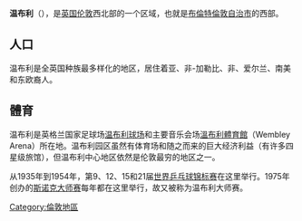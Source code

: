 {{unreference|time=2014-2-7}}
{{noteTA
|T=zh-hans:温布利;zh-hk:溫布萊;zh-tw:溫布利;
|1=zh-hans:温布利球场;zh-hk:溫布萊球場;zh-tw:溫布利球場;
|2=zh-hans:温布利体育馆;zh-hk:溫布萊體育館;zh-tw:溫布利體育館;
|3=zh-hans:温布利;zh-hk:溫布萊;zh-tw:溫布利;
}}
{{Infobox UK place
|country                  = 英格蘭
|region                   = 倫敦
|official_name            = Wembley
|os_grid_reference        = TQ175855
|latitude                 = 51.5560
|longitude                = -0.3042
|london_borough           = Brent
|post_town                = WEMBLEY
|postcode_district        = HA0, HA9
|postcode_area            = HA
|dial_code                = 020
|constituency_westminster = [[北布倫特_(英國國會選區)|北布倫特]]、[[中布倫特_(英國國會選區)|中布倫特]]
|static_image_name        = Wembley Stadium closeup.jpg
|static_image_caption     = 溫布萊球場
|population               = 115,079
|population_ref           = （2011年）
|charingX_distance_mi     =
|charingX_direction       =
}}

'''温布利'''（{{lang-en|Wembley}}），是[[英国|英国]][[伦敦|伦敦]]西北部的一个区域，也就是[[布倫特倫敦自治市|布倫特倫敦自治市]]的西部。

==人口==
温布利是全英国种族最多样化的地区，居住着亚、非-加勒比、非、爱尔兰、南美和东欧裔人。

==體育==
温布利是英格兰国家足球场[[温布利球场|温布利球场]]和主要音乐会场[[溫布利體育館|溫布利體育館]]（Wembley Arena）所在地。温布利园区虽然有体育场和随之而来的巨大经济利益（有许多四星级旅馆），但温布利中心地区依然是伦敦最穷的地区之一。

从1935年到1954年，第9、12、15和21届[[世界乒乓球锦标赛|世界乒乓球锦标赛]]在这里举行。1975年创办的[[斯诺克大师赛|斯诺克大师赛]]每年都在这里举行，故又被称为温布利大师赛。
{{倫敦地區}}
{{Authority control}}
{{英國地理小作品}}
[[Category:倫敦地區|Category:倫敦地區]]